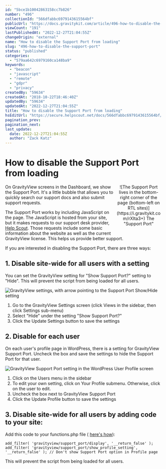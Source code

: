 ```yaml
---
id: "5bce1b10042863158cc7b826"
number: "496"
collectionId: "566dfabbc6979143615564bf"
publicUrl: "https://docs.gravitykit.com/article/496-how-to-disable-the-support-port"
viewCount: "191"
lastPublishedAt: "2022-12-27T21:04:55Z"
changeOrigin: "external"
name: "How to disable the Support Port from loading"
slug: "496-how-to-disable-the-support-port"
status: "published"
categories: 
  - "579aa642c6979160ca148ba9"
keywords: 
  - "beacon"
  - "javascript"
  - "remote"
  - "gdpr"
  - "privacy"
createdBy: "59634"
createdAt: "2018-10-22T18:46:40Z"
updatedBy: "59634"
updatedAt: "2022-12-27T21:04:55Z"
title: "How to disable the Support Port from loading"
hsEditUrl: "https://secure.helpscout.net/docs/566dfabbc6979143615564bf/article/5bce1b10042863158cc7b826"
pagination_prev: 
pagination_next: 
last_update:
  date: 2022-12-27T21:04:55Z
  author: "Zack Katz"
---
```


# How to disable the Support Port from loading

<div style="float: right; width: 143.73913049697876px; margin: 0px 0px 20px 10px; text-align: center;"> ![The Support Port lives in the bottom-right corner of the page (bottom-left on RTL sites)](https://i.gravitykit.com/rXIta3+) The "Support Port" </div> On GravityView screens in the Dashboard, we show the Support Port. It's a little bubble that allows you to quickly search our support docs and also submit support requests.

The Support Port works by including JavaScript on the page. The JavaScript is hosted from your site, but it makes requests to our support desk provider, [Help Scout](https://helpscout.net). Those requests include some basic information about the website as well as the current GravityView license. This helps us provide better support.

If you are interested in disabling the Support Port, there are three ways:

## 1. Disable site-wide for all users with a setting

You can set the GravityView setting for "Show Support Port?" setting to "Hide". This will prevent the script from being loaded for all users.

![GravityView settings, with arrow pointing to the Support Port Show/Hide setting](https://i.gravitykit.com/k1yO30+)

1. Go to the GravityView Settings screen (click Views in the sidebar, then click Settings sub-menu)
2. Select "Hide" under the setting "Show Support Port?"
3. Click the Update Settings button to save the settings

## 2. Disable for each user

On each user's profile page in WordPress, there is a setting for GravityView Support Port. Uncheck the box and save the settings to hide the Support Port for that user.

![GravityView Support Port setting in the WordPress User Profile screen](https://i.gravitykit.com/XaAXq0+)

1. Click on the Users menu in the sidebar
2. To edit your own setting, click on Your Profile submenu. Otherwise, click on the user to edit.
3. Uncheck the box next to GravityView Support Port
4. Click the Update Profile button to save the settings

## 3. Disable site-wide for all users by adding code to your site:

Add this code to your functions.php file ( [here's how](https://docs.gravitykit.com/article/210-where-to-put-code-samples)):

```
add_filter( 'gravityview/support_port/display', '__return_false' );
add_filter( 'gravityview/support_port/show_profile_setting', '__return_false' ); // Don't show Support Port option in Profile page
```

This will prevent the script from being loaded for all users.